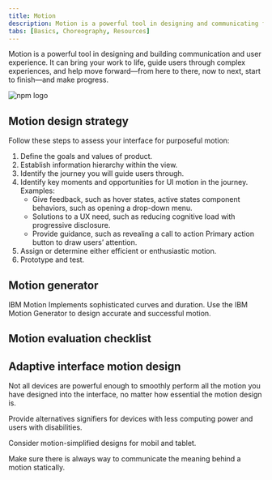 ```yaml
---
title: Motion
description: Motion is a powerful tool in designing and communicating for user experience. It brings your work to life, and guides users through complex experiences.
tabs: [Basics, Choreography, Resources]
---
```



<PageDescription>

Motion is a powerful tool in designing and building communication and user
experience. It can bring your work to life, guide users through complex
experiences, and help move forward—from here to there, now to next, start to
finish—and make progress.

</PageDescription>

<Row className="resource-card-group">
<Column colMd={4} colLg={4} noGutterSm>
<ResourceCard
  subTitle="IBM Motion Package"
  href="http://npmjs.com/package/@carbon/motion"
>

![npm logo](../../images/npm.png)

</ResourceCard>

</Column>
  <Column colMd={4} colLg={4} noGutterSm>
    <ResourceCard
      subTitle="Motion Generator"
      href="https://ibm.github.io/motion/"
    />
  </Column>
</Row>

## Motion design strategy

Follow these steps to assess your interface for purposeful motion:

1. Define the goals and values of product.
1. Establish information hierarchy within the view.
1. Identify the journey you will guide users through.
1. Identify key moments and opportunities for UI motion in the journey. Examples:
   - Give feedback, such as hover states, active states component behaviors, such as opening a drop-down menu.
   - Solutions to a UX need, such as reducing cognitive load with progressive disclosure.
   - Provide guidance, such as revealing a call to action Primary action button to draw users’ attention.
1. Assign or determine either efficient or enthusiastic motion.
1. Prototype and test.

## Motion generator

IBM Motion Implements sophisticated curves and duration. Use the IBM Motion Generator to design accurate and successful motion.

## Motion evaluation checklist

<MotionChecklist />

## Adaptive interface motion design

Not all devices are powerful enough to smoothly perform all the motion you have designed into the interface, no matter how essential the motion design is.

Provide alternatives signifiers for devices with less computing power and users with disabilities.

Consider motion-simplified designs for mobil and tablet.

Make sure there is always way to communicate the meaning behind a motion statically.
